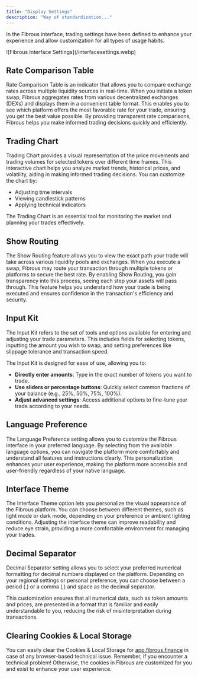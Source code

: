 ```yaml
---
title: "Display Settings"
description: "Way of standardization..."
---
```


In the Fibrous interface, trading settings have been defined to enhance your experience and allow customization for all types of usage habits.

<Frame caption="Interface Settings on app.fibrous.finance">
  ![Fibrous Interface Settings](/interfacesettings.webp)
</Frame>

## Rate Comparison Table

Rate Comparison Table is an indicator that allows you to compare exchange rates across multiple liquidity sources in real-time. When you initiate a token swap, Fibrous aggregates rates from various decentralized exchanges (DEXs) and displays them in a convenient table format. This enables you to see which platform offers the most favorable rate for your trade, ensuring you get the best value possible. By providing transparent rate comparisons, Fibrous helps you make informed trading decisions quickly and efficiently.

## Trading Chart

Trading Chart provides a visual representation of the price movements and trading volumes for selected tokens over different time frames. This interactive chart helps you analyze market trends, historical prices, and volatility, aiding in making informed trading decisions. You can customize the chart by:

- Adjusting time intervals
- Viewing candlestick patterns
- Applying technical indicators

The Trading Chart is an essential tool for monitoring the market and planning your trades effectively.

## Show Routing

The Show Routing feature allows you to view the exact path your trade will take across various liquidity pools and exchanges. When you execute a swap, Fibrous may route your transaction through multiple tokens or platforms to secure the best rate. By enabling Show Routing, you gain transparency into this process, seeing each step your assets will pass through. This feature helps you understand how your trade is being executed and ensures confidence in the transaction's efficiency and security.

## Input Kit

The Input Kit refers to the set of tools and options available for entering and adjusting your trade parameters. This includes fields for selecting tokens, inputting the amount you wish to swap, and setting preferences like slippage tolerance and transaction speed.

The Input Kit is designed for ease of use, allowing you to:

- **Directly enter amounts**: Type in the exact number of tokens you want to trade.
- **Use sliders or percentage buttons**: Quickly select common fractions of your balance (e.g., 25%, 50%, 75%, 100%).
- **Adjust advanced settings**: Access additional options to fine-tune your trade according to your needs.

## Language Preference

The Language Preference setting allows you to customize the Fibrous interface in your preferred language. By selecting from the available language options, you can navigate the platform more comfortably and understand all features and instructions clearly. This personalization enhances your user experience, making the platform more accessible and user-friendly regardless of your native language.

## Interface Theme

The Interface Theme option lets you personalize the visual appearance of the Fibrous platform. You can choose between different themes, such as light mode or dark mode, depending on your preference or ambient lighting conditions. Adjusting the interface theme can improve readability and reduce eye strain, providing a more comfortable environment for managing your trades.

## Decimal Separator

Decimal Separator setting allows you to select your preferred numerical formatting for decimal numbers displayed on the platform. Depending on your regional settings or personal preference, you can choose between a period (.) or a comma (,) and space as the decimal separator.

This customization ensures that all numerical data, such as token amounts and prices, are presented in a format that is familiar and easily understandable to you, reducing the risk of misinterpretation during transactions.

## Clearing Cookies & Local Storage

You can easily clear the Cookies & Local Storage for [app.fibrous.finance](http://app.fibrous.finance) in case of any browser-based technical issue. Remember, if you encounter a technical problem\! Otherwise, the cookies in Fibrous are customized for you and exist to enhance your user experience.